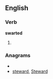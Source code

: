 
==English==

===Verb===
'''swarted'''

# {{past of|[[swart]]}}

===Anagrams===
* {{alphagram|aderstw}}
* [[steward#English|steward]], [[Steward#English|Steward]]